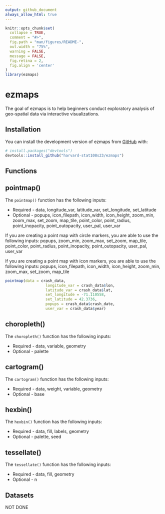 ```yaml
---
output: github_document
always_allow_html: true
---
```


<!-- README.md is generated from README.Rmd. Please edit that file -->

```r
knitr::opts_chunk$set(
  collapse = TRUE,
  comment = "#>",
  fig.path = "man/figures/README-",
  out.width = "75%",
  warning = FALSE,
  message = FALSE,
  fig.retina = 2,
  fig.align = 'center'
)
library(ezmaps)
```

# ezmaps

<!-- badges: start -->
<!-- badges: end -->

The goal of ezmaps is to help beginners conduct exploratory analysis of geo-spatial data via interactive visualizations.

## Installation

You can install the development version of ezmaps from [GitHub](https://github.com/) with:

``` r
# install.packages("devtools")
devtools::install_github("harvard-stat108s23/ezmaps")
```

## Functions

## pointmap()

The `pointmap()` function has the following inputs:

* Required - data, longitude_var, latitude_var, set_longitude, set_latitude
* Optional - popups, icon_filepath, icon_width, icon_height, zoom_min, zoom_max, set_zoom, map_tile, point_color, point_radius, point_inopacity, point_outopacity, user_pal, user_var

If you are creating a point map with circle markers, you are able to use the following inputs: popups, zoom_min, zoom_max, set_zoom, map_tile, point_color, point_radius, point_inopacity, point_outopacity, user_pal, user_var

If you are creating a point map with icon markers, you are able to use the following inputs: popups, icon_filepath, icon_width, icon_height, zoom_min, zoom_max, set_zoom, map_tile

```r
pointmap(data = crash_data,
                  longitude_var = crash_data$lon,
                  latitude_var = crash_data$lat,
                  set_longitude = -71.110558,
                  set_latitude = 42.3736,
                  popups = crash_data$crash_date,
                  user_var = crash_data$year)
```


## choropleth()
The `choropleth()` function has the following inputs:

* Required - data, variable, geometry
* Optional - palette

## cartogram()
The `cartogram()` function has the following inputs:

* Required - data, weight, variable, geometry
* Optional - base

## hexbin()
The `hexbin()` function has the following inputs:

* Required - data, fill, labels, geometry
* Optional - palette, seed

## tessellate()
The `tessellate()` function has the following inputs:

* Required - data, fill, geometry
* Optional - n

## Datasets
NOT DONE

